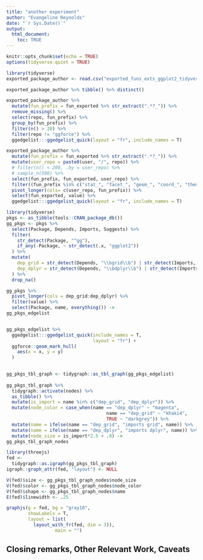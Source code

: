 ```yaml
---
title: "another experiment"
author: "Evangeline Reynolds"
date: "`r Sys.Date()`"
output: 
  html_document:
    toc: TRUE
---
```


```r
knitr::opts_chunk$set(echo = TRUE)
options(tidyverse.quiet = TRUE)
```



```r
library(tidyverse)
exported_package_author <- read.csv("exported_funs_exts_ggplot2_tidyverse_org.csv")

exported_package_author %>% tibble() %>% distinct()

exported_package_author %>% 
  mutate(fun_prefix = fun_exported %>% str_extract(".*?_")) %>% 
  remove_missing() %>% 
  select(repo, fun_prefix) %>% 
  group_by(fun_prefix) %>% 
  filter(n() > 20) %>% 
  filter(repo != "ggforce") %>% 
  ggedgelist:::ggedgelist_quick(layout = "fr", include_names = T)

exported_package_author %>%  
  mutate(fun_prefix = fun_exported %>% str_extract(".*?_")) %>% 
  mutate(user_repo = paste0(user, "/", repo)) %>% 
  # filter(n() < 200, .by = user_repo) %>% 
  # sample_n(500) %>% 
  select(fun_prefix, fun_exported, user_repo) %>% 
  filter((fun_prefix %in% c("stat_", "facet_", "geom_", "coord_", "theme_", "scale_"))) %>% 
  pivot_longer(cols= c(user_repo, fun_prefix)) %>% 
  select(fun_exported, value) %>% 
  ggedgelist:::ggedgelist_quick(layout = "fr", include_names = T)
```


```r

library(tidyverse)
pkgs <- as_tibble(tools::CRAN_package_db())
gg_pkgs <- pkgs %>% 
  select(Package, Depends, Imports, Suggests) %>% 
  filter(
    str_detect(Package, "^gg"),
    if_any(-Package, ~ str_detect(.x, "ggplot2"))
  ) %>% 
  mutate(
    dep_grid = str_detect(Depends, "\\bgrid\\b") | str_detect(Imports, "\\bgrid\\b"),
    dep_dplyr = str_detect(Depends, "\\bdplyr\\b") | str_detect(Imports, "\\bdplyr\\b")
  ) %>% 
  drop_na()

gg_pkgs %>% 
  pivot_longer(cols = dep_grid:dep_dplyr) %>% 
  filter(value) %>% 
  select(Package, name, everything()) ->
gg_pkgs_edgelist


gg_pkgs_edgelist %>% 
  ggedgelist:::ggedgelist_quick(include_names = T, 
                                layout = "fr") +
  ggforce::geom_mark_hull(
    aes(x = x, y = y)
  )
  

gg_pkgs_tbl_graph <- tidygraph::as_tbl_graph(gg_pkgs_edgelist)
  
gg_pkgs_tbl_graph %>% 
  tidygraph::activate(nodes) %>% 
  as_tibble() %>% 
  mutate(is_import = name %in% c("dep_grid", "dep_dplyr")) %>% 
  mutate(node_color = case_when(name == "dep_dplyr" ~ "magenta",
                                     name == "dep_grid" ~ "khaki4",
                                     TRUE ~ "darkgrey")) %>% 
  mutate(name = ifelse(name == "dep_grid", "imports grid", name)) %>% 
  mutate(name = ifelse(name == "dep_dplyr", "imports dplyr", name)) %>% 
  mutate(node_size = is_import*2.5 + .8) ->
gg_pkgs_tbl_graph_nodes


```


```r

library(threejs)  
fed <-  
  tidygraph::as.igraph(gg_pkgs_tbl_graph)  
igraph::graph_attr(fed, "layout") <- NULL  

V(fed)$size <- gg_pkgs_tbl_graph_nodes$node_size
V(fed)$color <- gg_pkgs_tbl_graph_nodes$node_color
V(fed)$shape <- gg_pkgs_tbl_graph_nodes$name
E(fed)$linewidth <- .25

graphjs(g = fed, bg = "gray10",  
        showLabels = T,  
        layout = list(  
          layout_with_fr(fed, dim = 3)),  
                  main = "")

```



## Closing remarks, Other Relevant Work, Caveats
